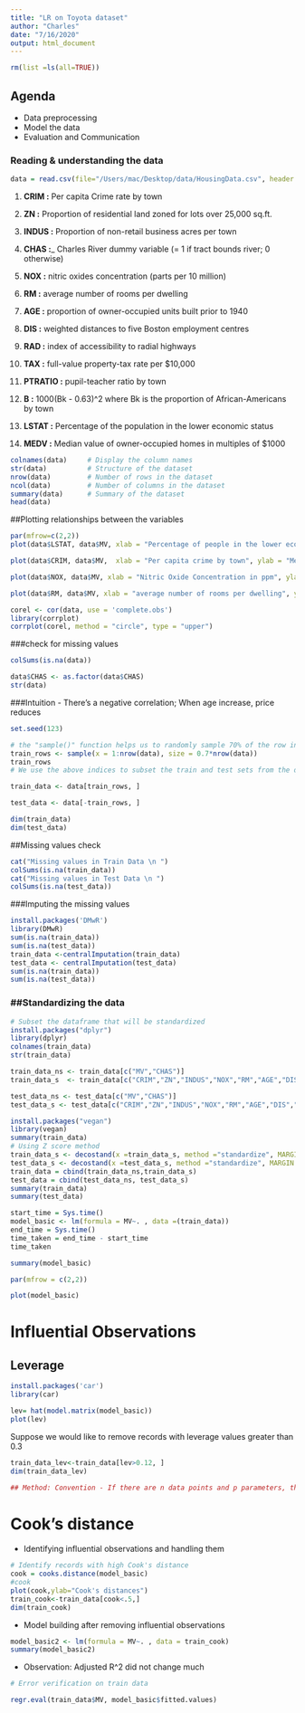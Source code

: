 ```yaml
---
title: "LR on Toyota dataset"
author: "Charles"
date: "7/16/2020"
output: html_document
---
```


```r
rm(list =ls(all=TRUE))
```
## Agenda 
* Data preprocessing 
* Model the data
* Evaluation and Communication

### Reading & understanding the data
```r
data = read.csv(file="/Users/mac/Desktop/data/HousingData.csv", header = TRUE, na.strings = c('NA','?'))
```

1) __CRIM :__ Per capita Crime rate by town

2) __ZN :__ Proportion of residential land zoned for lots over 25,000 sq.ft.

3) __INDUS :__ Proportion of non-retail business acres per town

4) __CHAS :___ Charles River dummy variable (= 1 if tract bounds river; 0 otherwise)

5) __NOX :__ nitric oxides concentration (parts per 10 million)

6) __RM :__ average number of rooms per dwelling

7) __AGE :__ proportion of owner-occupied units built prior to 1940

8) __DIS :__ weighted distances to five Boston employment centres

9) __RAD :__ index of accessibility to radial highways

10) __TAX :__ full-value property-tax rate per $10,000

11) __PTRATIO :__ pupil-teacher ratio by town

12) __B :__ 1000(Bk - 0.63)^2 where Bk is the proportion of African-Americans by town

13) __LSTAT :__ Percentage of the population in the lower economic status 

14) __MEDV  :__ Median value of owner-occupied homes in multiples of $1000

```r
colnames(data)     # Display the column names
str(data)          # Structure of the dataset
nrow(data)         # Number of rows in the dataset
ncol(data)         # Number of columns in the dataset
summary(data)      # Summary of the dataset
head(data)
```
##Plotting relationships between the variables 

```r

par(mfrow=c(2,2))
plot(data$LSTAT, data$MV, xlab = "Percentage of people in the lower economic strata", ylab = "Median House Price", main = "Housing Price vs Status")

plot(data$CRIM, data$MV,  xlab = "Per capita crime by town", ylab = "Median House Price", main = "Housing Price vs Per Capita Crime")

plot(data$NOX, data$MV, xlab = "Nitric Oxide Concentration in ppm", ylab = "Median House Price",  main = "Housing Price vs NOX concentration in ppm")

plot(data$RM, data$MV, xlab = "average number of rooms per dwelling", ylab = "Median House Price",  main = "Housing Price vs average number of rooms per dwelling")
```





```r
corel <- cor(data, use = 'complete.obs')
library(corrplot)
corrplot(corel, method = "circle", type = "upper")
```
###check for missing values
```r
colSums(is.na(data))
```

```r
data$CHAS <- as.factor(data$CHAS)
str(data)
```
###Intuition - There's a negative correlation; When age increase, price reduces

```r
set.seed(123)

# the "sample()" function helps us to randomly sample 70% of the row indices of the dataset
train_rows <- sample(x = 1:nrow(data), size = 0.7*nrow(data))
train_rows
# We use the above indices to subset the train and test sets from the data

train_data <- data[train_rows, ]

test_data <- data[-train_rows, ]

dim(train_data)
dim(test_data)
```
##Missing values check
```r
cat("Missing values in Train Data \n ")
colSums(is.na(train_data))
cat("Missing values in Test Data \n ")
colSums(is.na(test_data))
```
###Imputing the missing values 
```r
install.packages('DMwR')
library(DMwR)
sum(is.na(train_data))
sum(is.na(test_data))
train_data <-centralImputation(train_data)
test_data <- centralImputation(test_data)
sum(is.na(train_data))
sum(is.na(test_data))
```
### ##Standardizing the data
```r
# Subset the dataframe that will be standardized
install.packages("dplyr")
library(dplyr)
colnames(train_data)
str(train_data)

train_data_ns <- train_data[c("MV","CHAS")]
train_data_s  <- train_data[c("CRIM","ZN","INDUS","NOX","RM","AGE","DIS","RAD","TAX","PT","B","LSTAT")]

test_data_ns <- test_data[c("MV","CHAS")]
test_data_s <- test_data[c("CRIM","ZN","INDUS","NOX","RM","AGE","DIS","RAD","TAX","PT","B","LSTAT")]
```

 
```r
install.packages("vegan")
library(vegan)
summary(train_data)
# Using Z score method
train_data_s <- decostand(x =train_data_s, method ="standardize", MARGIN = 2)
test_data_s <- decostand(x =test_data_s, method ="standardize", MARGIN = 2)
train_data = cbind(train_data_ns,train_data_s)
test_data = cbind(test_data_ns, test_data_s)
summary(train_data)
summary(test_data)
```


```r
start_time = Sys.time()
model_basic <- lm(formula = MV~. , data =(train_data))
end_time = Sys.time()
time_taken = end_time - start_time
time_taken
```

```r
summary(model_basic)


```


```r
par(mfrow = c(2,2))

plot(model_basic)
```
# Influential Observations 
## Leverage

```r
install.packages('car')
library(car)

lev= hat(model.matrix(model_basic))
plot(lev)
```
 Suppose we would like to remove records with leverage values greater than 0.3
 
```r
train_data_lev<-train_data[lev>0.12, ]
dim(train_data_lev)

## Method: Convention - If there are n data points and p parameters, then threshold can be taken a 3*p/n
```

# Cook's distance 

* Identifying influential observations and handling them

```r
# Identify records with high Cook's distance
cook = cooks.distance(model_basic)
#cook
plot(cook,ylab="Cook's distances")
train_cook<-train_data[cook<.5,]
dim(train_cook)
```
* Model building after removing influential observations

```r
model_basic2 <- lm(formula = MV~. , data = train_cook)
summary(model_basic2)
```
* Observation: Adjusted R^2 did not change much



```r
# Error verification on train data

regr.eval(train_data$MV, model_basic$fitted.values)
```
```r

```

